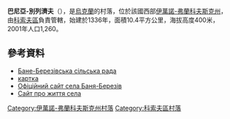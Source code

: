{{coord|48|25|24|N|24|46|15|E|scale:100000|display=title}}

'''巴尼亞-別列濟夫'''（{{lang-uk|Баня-Березів}}），是[[烏克蘭|烏克蘭]]的村落，位於該國西部[[伊萬諾-弗蘭科夫斯克州|伊萬諾-弗蘭科夫斯克州]]，由[[科索夫區|科索夫區]]負責管轄，始建於1336年，面積10.4平方公里，海拔高度400米，2001年人口1,260。

==參考資料==
* [https://web.archive.org/web/20161103224713/http://bania-bereziv.kosiv.net/ Бане-Березівська сільська рада]
*[http://gska2.rada.gov.ua/pls/z7502/A005?rdat1=24.12.2008&rf7571=13795 картка]{{dead link|date=2017年12月 |bot=InternetArchiveBot |fix-attempted=yes }}
* [https://web.archive.org/web/20161103224713/http://bania-bereziv.kosiv.net/ Офіційний сайт села Баня-Березів]
* [https://web.archive.org/web/20160422015640/http://banya-bereziv.if.ua/ Сайт про життя села]

{{DEFAULTSORT:Баня-Березів}}
[[Category:伊萬諾-弗蘭科夫斯克州村落|Category:伊萬諾-弗蘭科夫斯克州村落]]
[[Category:科索夫區村落|Category:科索夫區村落]]


{{IvanoFrankivsk-geo-stub}}